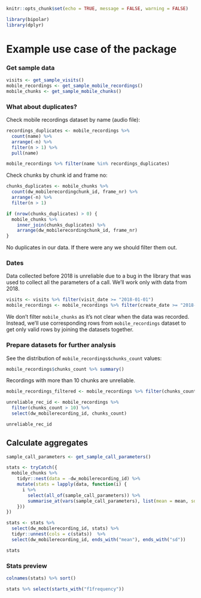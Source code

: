 ```r
knitr::opts_chunk$set(echo = TRUE, message = FALSE, warning = FALSE)
```

```r
library(bipolar)
library(dplyr)
```


# Example use case of the package

### Get sample data

```r
visits <- get_sample_visits()
mobile_recordings <- get_sample_mobile_recordings()
mobile_chunks <- get_sample_mobile_chunks()
```

### What about duplicates?

Check mobile recordings dataset by name (audio file):
```r
recordings_duplicates <- mobile_recordings %>%
  count(name) %>% 
  arrange(-n) %>% 
  filter(n > 1) %>% 
  pull(name)

mobile_recordings %>% filter(name %in% recordings_duplicates)
```
Check chunks by chunk id and frame no:
```r
chunks_duplicates <- mobile_chunks %>% 
  count(dw_mobilerecordingchunk_id, frame_nr) %>% 
  arrange(-n) %>% 
  filter(n > 1)

if (nrow(chunks_duplicates) > 0) {
  mobile_chunks %>%
    inner_join(chunks_duplicates) %>%
    arrange(dw_mobilerecordingchunk_id, frame_nr)
}
```
No duplicates in our data. If there were any we should filter them out.


### Dates

Data collected before 2018 is unreliable due to a bug in the library that was used to collect all the parameters of a call. We'll work only with data from 2018.

```r
visits <- visits %>% filter(visit_date >= "2018-01-01")
mobile_recordings <- mobile_recordings %>% filter(create_date >= "2018-01-01")
```
We don't filter `mobile_chunks` as it's not clear when the data was recorded. Instead, we'll use corresponding rows from `mobile_recordings` dataset to get only valid rows by joining the datasets together.


### Prepare datasets for further analysis

See the distribution of `mobile_recordings$chunks_count` values:
```r
mobile_recordings$chunks_count %>% summary()
```
Recordings with more than 10 chunks are unreliable.
```r
mobile_recordings_filtered <- mobile_recordings %>% filter(chunks_count <= 10)

unreliable_rec_id <- mobile_recordings %>% 
  filter(chunks_count > 10) %>% 
  select(dw_mobilerecording_id, chunks_count)

unreliable_rec_id
```

## Calculate aggregates

```r
sample_call_parameters <- get_sample_call_parameters()

stats <- tryCatch({
  mobile_chunks %>% 
    tidyr::nest(data = -dw_mobilerecording_id) %>% 
    mutate(stats = lapply(data, function(i) {
      i %>%
        select(all_of(sample_call_parameters)) %>% 
        summarise_at(vars(sample_call_parameters), list(mean = mean, sd = sd))
    }))
})

stats <- stats %>% 
  select(dw_mobilerecording_id, stats) %>% 
  tidyr::unnest(cols = c(stats))  %>% 
  select(dw_mobilerecording_id, ends_with("mean"), ends_with("sd"))

stats
```


### Stats preview
```r
colnames(stats) %>% sort()

stats %>% select(starts_with("f1frequency"))
```

